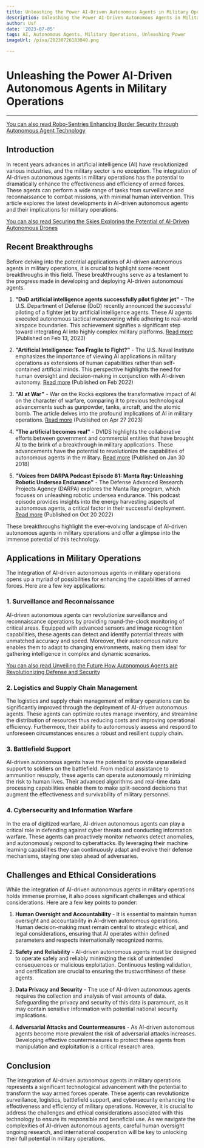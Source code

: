 ```yaml
---
title: Unleashing the Power AI-Driven Autonomous Agents in Military Operations
description: Unleashing the Power AI-Driven Autonomous Agents in Military Operations
author: Usf
date: '2023-07-05'
tags: AI, Autonomous Agents, Military Operations, Unleashing Power
imageUrl: /pixa/20230726183040.png

---
```

# Unleashing the Power AI-Driven Autonomous Agents  in Military Operations

---

[You can also read  Robo-Sentries Enhancing Border  Security through Autonomous Agent Technology](Robo-Sentries%20Enhancing%20Border%20Security%20through%20Autonomous%20Agent%20Technology)


## Introduction

In recent years advances in artificial intelligence (AI) have revolutionized various  industries, and the military sector  is no exception.  The integration of AI-driven autonomous  agents in military operations has the potential to dramatically enhance the effectiveness and efficiency of  armed forces. These  agents can perform a wide range of tasks from surveillance  and reconnaissance to combat missions, with minimal human intervention. This article explores the latest developments in  AI-driven autonomous agents  and their implications for military operations.

[You can also read Securing  the Skies Exploring the Potential of AI-Driven Autonomous Drones](Securing%20the%20Skies%20Exploring%20the%20Potential%20of%20AI-Driven%20Autonomous%20Drones)


## Recent Breakthroughs

Before delving into the potential applications  of AI-driven autonomous  agents in military operations, it is crucial to highlight some recent  breakthroughs in this  field. These breakthroughs  serve  as a testament to the progress made in  developing and deploying AI-driven autonomous agents.

1. **"DoD artificial intelligence agents successfully pilot fighter  jet"** - The U.S. Department  of Defense (DoD) recently  announced the successful piloting of a  fighter jet by artificial intelligence  agents. These AI agents executed autonomous tactical maneuvering while adhering to  real-world airspace boundaries. This achievement signifies a significant step toward integrating AI into highly complex military platforms. [Read more](https://www.edwards.af.mil/News/Article/3297083/dod-artificial-intelligence-agents-successfully-pilot-fighter-jet/) (Published on Feb 13, 2023)

2. **"Artificial  Intelligence: Too Fragile to Fight?"** - The U.S. Naval Institute emphasizes the importance of viewing AI applications in military operations as extensions of human capabilities rather than self-contained artificial minds. This perspective highlights the need for human oversight and decision-making in conjunction with AI-driven autonomy. [Read more](https://www.usni.org/magazines/proceedings/2022/february/artificial-intelligence-too-fragile-fight) (Published on Feb 2022)

3. **"AI at War"** - War  on  the Rocks explores the transformative impact of  AI on  the character of warfare, comparing it to previous technological advancements such as gunpowder, tanks, aircraft, and  the atomic bomb. The article delves into  the profound implications  of AI in military operations. [Read more](https://warontherocks.com/2023/04/ai-at-war/) (Published on Apr 27 2023)

4. **"The artificial  becomes real"**  - DVIDS  highlights the collaborative efforts between government and commercial entities that have  brought AI to the brink of a breakthrough in military applications. These advancements have the potential to revolutionize the capabilities of  autonomous agents in the military. [Read more](https://www.dvidshub.net/news/263969/artificial-becomes-real) (Published on Jan 30 2018)

5. **"Voices from DARPA Podcast  Episode 61: Manta Ray:  Unleashing  Robotic Undersea Endurance"** - The  Defense Advanced Research Projects Agency (DARPA) explores the Manta Ray program, which focuses on unleashing robotic undersea  endurance. This podcast episode provides insights into the energy harvesting aspects of autonomous agents, a critical factor in their  successful deployment. [Read more](https://www.darpa.mil/news-events/2022-10-20) (Published on Oct 20  2022)

These  breakthroughs highlight the ever-evolving landscape of  AI-driven autonomous agents in military operations and offer  a glimpse into the immense  potential of  this technology.

## Applications in Military Operations

The integration of AI-driven autonomous agents  in military operations opens  up a myriad of possibilities for enhancing the capabilities of armed forces. Here are a few  key  applications:

### 1.  Surveillance and Reconnaissance

AI-driven autonomous agents can  revolutionize surveillance and reconnaissance operations by providing round-the-clock monitoring of critical areas. Equipped with advanced sensors and image recognition capabilities, these agents can detect and  identify potential threats with unmatched accuracy and speed. Moreover, their autonomous nature enables them to adapt to changing environments, making them ideal  for  gathering intelligence  in complex and  dynamic scenarios.

[You can also read Unveiling the Future How Autonomous Agents are Revolutionizing Defense and Security](Unveiling%20the%20Future%20How%20Autonomous%20Agents%20are%20Revolutionizing%20Defense%20and%20Security)


### 2. Logistics and Supply Chain Management

The logistics and supply chain management of military operations can be  significantly improved through  the deployment of AI-driven autonomous agents. These agents can optimize routes manage inventory, and streamline the distribution  of resources thus reducing costs and improving operational  efficiency. Furthermore, their  ability to autonomously  assess  and respond to unforeseen circumstances ensures a robust and resilient supply chain.

### 3. Battlefield Support

AI-driven autonomous agents have the potential to provide unparalleled support to soldiers on the battlefield. From medical assistance  to ammunition resupply, these  agents can operate autonomously minimizing the risk  to human lives. Their advanced algorithms and real-time data processing capabilities enable them to make split-second decisions that augment the effectiveness and survivability of military personnel.

### 4.  Cybersecurity and Information Warfare

In the era  of digitized warfare, AI-driven autonomous agents can play a critical role in  defending against cyber threats and  conducting information  warfare. These agents can proactively monitor networks detect anomalies, and autonomously respond to cyberattacks. By leveraging their machine learning capabilities they can continuously adapt and evolve their defense mechanisms,  staying one step ahead of adversaries.

## Challenges and  Ethical  Considerations

While the integration  of AI-driven autonomous agents in military operations holds immense promise, it also poses significant challenges and ethical considerations. Here are  a few key  points to  ponder:

1. **Human  Oversight and Accountability** - It is essential to maintain human oversight and accountability in AI-driven autonomous operations. Human decision-making must remain central to strategic ethical, and legal  considerations, ensuring that AI operates within defined parameters and respects internationally  recognized norms.

2. **Safety and Reliability** - AI-driven autonomous agents must be designed to operate safely and reliably minimizing the risk of unintended consequences or malicious exploitation. Continuous testing validation, and certification are crucial to ensuring the trustworthiness of these agents.

3. **Data Privacy and Security**  - The use of AI-driven autonomous agents requires the collection and analysis of  vast  amounts of data. Safeguarding the privacy and security of this data is paramount, as it may contain sensitive information with potential national security implications.

4. **Adversarial Attacks and Countermeasures** - As AI-driven autonomous  agents become more  prevalent the risk of adversarial attacks increases. Developing effective countermeasures  to protect these agents from manipulation and exploitation  is a critical research area.

## Conclusion

The integration of AI-driven autonomous agents in  military operations represents a significant technological advancement with the potential to transform the way armed forces operate. These agents can revolutionize surveillance,  logistics, battlefield support, and cybersecurity enhancing the effectiveness and efficiency of military operations. However, it is  crucial to address the challenges and ethical  considerations associated with this technology  to ensure its responsible and beneficial use. As we navigate the complexities of AI-driven  autonomous agents, careful human oversight ongoing research, and international cooperation will be key  to unlocking their full potential in military operations.